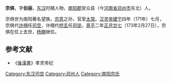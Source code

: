'''宗俱'''{{BD|？||173年|2月27日|}}，字'''伯丽'''，[[东汉|东汉]]时期人物，[[南阳郡|南阳郡]]安众县（今[[河南省|河南省]][[邓州市|邓州市]]东北）人。

宗俱世为南阳著名望族，[[宗意|宗意]]之孙，官至[[太常|太常]]。[[汉灵帝|汉灵帝]][[建宁_(年号)|建宁]]四年（171年）七月，宗俱代[[许栩|许栩]]任[[司空|司空]]，许栩代[[桥玄|桥玄]]任[[司徒|司徒]]。[[熹平|熹平]]二年[[正月廿七|正月廿七]]（173年2月27日），宗俱在任上去世，[[杨赐|杨赐]]继任。

==参考文献==
*《[[後漢書|後漢書]]》孝灵帝纪

{{東漢大司空司空}}
[[Category:东汉司空|Category:东汉司空]]
[[Category:邓州人|Category:邓州人]]
[[Category:南阳宗氏|Category:南阳宗氏]]